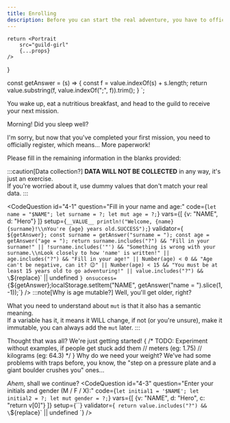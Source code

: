 ```yaml
---
title: Enrolling
description: Before you can start the real adventure, you have to officially register on the Adventurer's Guild...
---
```


    return <Portrait 
        src="guild-girl" 
        {...props} 
    />
}

const getAnswer = (s) => {
    const f = value.indexOf(s) + s.length;
    return value.substring(f, value.indexOf(";", f)).trim();
}
`;

<WIP />

You wake up, eat a nutritious breakfast, and head to the guild to receive your next mission.

<Guild>
Morning! Did you sleep well?

I'm sorry, but now that you've completed your first mission, you need to officially register, which means... More paperwork!

Please fill in the remaining information in the blanks provided:
</Guild>

:::caution[Data collection?]
**DATA WILL NOT BE COLLECTED** in any way, it's just an exercise.  
If you're worried about it, use dummy values that don't match your real data.
:::

<CodeQuestion 
id="4-1"
question="Fill in your name and age:"
code={`
let name = "$NAME";
let surname = ?;
let mut age = ?;
`}
vars={[ {v: "NAME", d: "Hero"} ]}
setup={`__VALUE__ println!("Welcome, {name} {surname}!\\nYou're {age} years old.SUCCESS");`}
validator={`
${getAnswer};
const surname = getAnswer("surname = ");
const age = getAnswer("age = ");
return surname.includes("?") && "Fill in your surname!"
    || !surname.includes('"') && "Something is wrong with your surname.\\nLook closely to how 'name' is written!"
    || age.includes("?") && "Fill in your age!"
    || Number(age) < 0 && "Age can't be negative, can it? 😉"
    || Number(age) < 15 && "You must be at least 15 years old to go adventuring!"
    || value.includes("?") && \`${replace}\`
    || undefined
`}
onsuccess={`${getAnswer};localStorage.setItem("NAME", getAnswer("name = ").slice(1, -1));`}
/>
:::note[Why is age mutable?]
Well, you'll get older, right?  

What you need to understand about `mut` is that it also has a semantic meaning.  
If a variable has it, it means it WILL change, if not (or you're unsure), make it immutable, you can always add the `mut` later.
:::

<Checkpoint id="4-1">
<Guild>
Thought that was all? We're just getting started!
</Guild>
{ /* 
  TODO: Experiment without examples, if people get stuck add them
  // meters    (eg: 1.75)
  // kilograms (eg: 64.3)
 */ }
<CodeQuestion 
id="4-2"
question="Enter your height (meters) and weight (kilograms):"
code={`
let mut height = ?; 
let mut weight = ?; 
let mut money = 12.50;
`}
setup={`__VALUE__ println!("Your height is {height} meters, your weight is {weight} kilograms and you have {money} coins.\\nSUCCESS");`}
validator={`
${getAnswer};
const height = getAnswer("height = ");
const weight = getAnswer("weight = ");
return height.includes("?") && "Fill in your height!"
    || !height.includes(".") && "Wow, that's a very round height!\\nTry adding some decimals to make it more precise."
    || weight.includes("?") && "Fill in your weight!"
    || value.includes("?") && \`${replace}\`
    || undefined
`}
/>
</Checkpoint>

<Checkpoint id="4-2">
<Guild>
Why do we need your weight?  
We've had some problems with traps before, you know, the "step on a pressure plate and a giant boulder crushes you" ones...  

*Ahem*, shall we continue?
</Guild>
<CodeQuestion 
id="4-3"
question="Enter your initials and gender (M / F / X):"
code={`
let initial1 = '$NAME';
let initial2 = ?;
let mut gender = ?;
`}
vars={[ {v: "NAME", d: "Hero", c: "return v[0]"} ]}
setup={``}
validator={`
return value.includes("?") && \`${replace}\`
    || undefined
`}
/>
</Checkpoint>